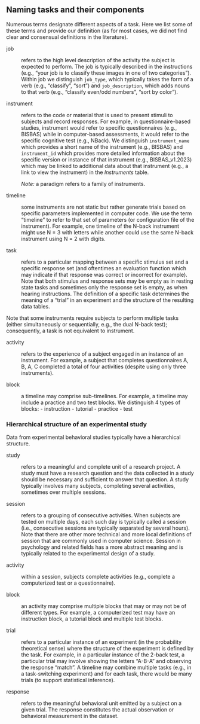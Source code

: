 ## Naming tasks and their components

Numerous terms designate different aspects of a task. Here we list some of these terms and provide our definition (as for most cases, we did not find clear and consensual definitions in the literature).

job

:   refers to the high level description of the activity the subject is expected to perform. The job is typically described in the instructions (e.g., "your job is to classify these images in one of two categories"). Within job we distinguish `job_type`, which typically takes the form of a verb (e.g., "classify", "sort") and `job_description`, which adds nouns to that verb (e.g., "classify even/odd numbers", "sort by color").

instrument

:   refers to the code or material that is used to present stimuli to subjects and record responses. For example, in questionnaire-based studies, instrument would refer to specific questionnaires (e.g., BISBAS) while in computer-based assessments, it would refer to the specific cognitive test (e.g., NBack). We distinguish `instrument_name` which provides a short name of the instrument (e.g., BISBAS) and `instrument_id` which provides more detailed information about the specific version or instance of that instrument (e.g., BISBAS_v1.2023) which may be linked to additional data about that instrument (e.g., a link to view the instrument) in the *Instruments* table.

    *Note:* a paradigm refers to a family of instruments.

timeline

:   some instruments are not static but rather generate trials based on specific parameters implemented in computer code. We use the term "timeline" to refer to that set of parameters (or configuration file of the instrument). For example, one timeline of the N-back instrument might use N = 3 with letters while another could use the same N-back instrument using N = 2 with digits.

task

:   refers to a particular mapping between a specific stimulus set and a specific response set (and oftentimes an evaluation function which may indicate if that response was correct or incorrect for example). Note that both stimulus and response sets may be empty as in resting state tasks and sometimes only the response set is empty, as when hearing instructions. The definition of a specific task determines the meaning of a "trial" in an experiment and the structure of the resulting data tables.

Note that some instruments require subjects to perform multiple tasks (either simultaneously or sequentially, e.g., the dual N-back test); consequently, a task is not equivalent to instrument.

activity

:   refers to the experience of a subject engaged in an instance of an instrument. For example, a subject that completes questionnaires A, B, A, C completed a total of four activities (despite using only three instruments).

block

:   a timeline may comprise sub-timelines. For example, a timeline may include a practice and two test blocks. We distinguish 4 types of blocks: - instruction - tutorial - practice - test

### Hierarchical structure of an experimental study

Data from experimental behavioral studies typically have a hierarchical structure.

study

:   refers to a meaningful and complete unit of a research project. A study must have a research question and the data collected in a study should be necessary and sufficient to answer that question. A study typically involves many subjects, completing several activities, sometimes over multiple sessions.

session

:   refers to a grouping of consecutive activities. When subjects are tested on multiple days, each such day is typically called a session (i.e., consecutive sessions are typically separated by several hours). Note that there are other more technical and more local definitions of session that are commonly used in computer science. Session in psychology and related fields has a more abstract meaning and is typically related to the experimental design of a study.

activity

:   within a session, subjects complete activities (e.g., complete a computerized test or a questionnaire).

block

:   an activity may comprise multiple blocks that may or may not be of different types. For example, a computerized test may have an instruction block, a tutorial block and multiple test blocks.

trial

:   refers to a particular instance of an experiment (in the probability theoretical sense) where the structure of the experiment is defined by the task. For example, in a particular instance of the 2-back test, a particular trial may involve showing the letters "A-B-A" and observing the response "match". A timeline may combine multiple tasks (e.g., in a task-switching experiment) and for each task, there would be many trials (to support statistical inference).

response

:   refers to the meaningful behavioral unit emitted by a subject on a given trial. The response constitutes the actual observation or behavioral measurement in the dataset.